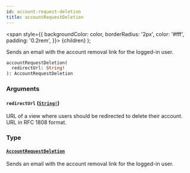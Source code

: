 ```yaml
---
id: account-request-deletion
title: accountRequestDeletion
---
```


<span
style={{
      backgroundColor: color,
      borderRadius: '2px',
      color: '#fff',
      padding: '0.2rem',
    }}>
{children}
</span>
);

Sends an email with the account removal link for the logged-in user.

```graphql
accountRequestDeletion(
  redirectUrl: String!
): AccountRequestDeletion

```

### Arguments

#### `redirectUrl` ([`String!`](/api-reference/scalars/string.mdx))

URL of a view where users should be redirected to delete their account. URL in RFC 1808 format.

### Type

#### [`AccountRequestDeletion`](/api-reference/objects/account-request-deletion.mdx)

Sends an email with the account removal link for the logged-in user.

